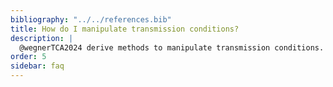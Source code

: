 ```yaml
---
bibliography: "../../references.bib"
title: How do I manipulate transmission conditions? 
description: |
  @wegnerTCA2024 derive methods to manipulate transmission conditions. These manipulations often make it easier to compute the transmission effect. In this article we show how these manipulations work. 
order: 5
sidebar: faq
---
```

